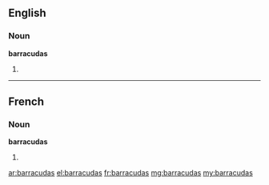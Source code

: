 ==English==

===Noun===
'''barracudas'''

# {{plural of|barracuda}}

----

==French==

===Noun===
'''barracudas''' {{f}}

# {{plural of|barracuda|lang=fr}}

[[ar:barracudas]]
[[el:barracudas]]
[[fr:barracudas]]
[[mg:barracudas]]
[[my:barracudas]]